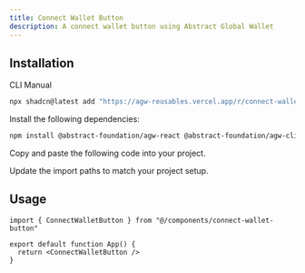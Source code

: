 ```yaml
---
title: Connect Wallet Button
description: A connect wallet button using Abstract Global Wallet
---
```


<ComponentPreview name="connect-wallet-button" />

## Installation

<CodeTabs>

<TabsList>
  <TabsTrigger value="cli">CLI</TabsTrigger>
  <TabsTrigger value="manual">Manual</TabsTrigger>
</TabsList>
<TabsContent value="cli">

```bash
npx shadcn@latest add "https://agw-reusables.vercel.app/r/connect-wallet-button.json"
```

</TabsContent>

<TabsContent value="manual">

<Steps>

<Step>Install the following dependencies:</Step>

```bash
npm install @abstract-foundation/agw-react @abstract-foundation/agw-client wagmi viem @tanstack/react-query
```

<Step>Copy and paste the following code into your project.</Step>

<ComponentSource name="connect-wallet-button" />

<Step>Update the import paths to match your project setup.</Step>

</Steps>

</TabsContent>

</CodeTabs>

## Usage

```tsx
import { ConnectWalletButton } from "@/components/connect-wallet-button"

export default function App() {
  return <ConnectWalletButton />
}
```